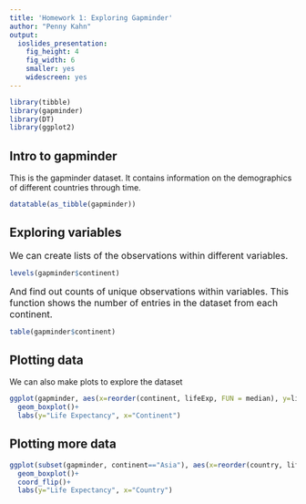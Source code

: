 ```yaml
---
title: 'Homework 1: Exploring Gapminder'
author: "Penny Kahn"
output:
  ioslides_presentation:
    fig_height: 4
    fig_width: 6
    smaller: yes
    widescreen: yes
---
```


```r
library(tibble)
library(gapminder)
library(DT)
library(ggplot2)
```

## Intro to gapminder {.smaller}
This is the gapminder dataset. It contains information on the demographics of different countries through time.
```r
datatable(as_tibble(gapminder))
```

## Exploring variables
<font size="3">We can create lists of the observations within different variables.</font>
```r
levels(gapminder$continent)
```
<font size="3">And find out counts of unique observations within variables. This function shows the number of entries in the dataset from each continent.</font>
```r
table(gapminder$continent)
```

## Plotting data {.smaller}
We can also make plots to explore the dataset
```r
ggplot(gapminder, aes(x=reorder(continent, lifeExp, FUN = median), y=lifeExp))+
  geom_boxplot()+
  labs(y="Life Expectancy", x="Continent")
```

## Plotting more data {.smaller}
```r
ggplot(subset(gapminder, continent=="Asia"), aes(x=reorder(country, lifeExp, FUN = median), y=lifeExp))+
  geom_boxplot()+
  coord_flip()+
  labs(y="Life Expectancy", x="Country")
```

